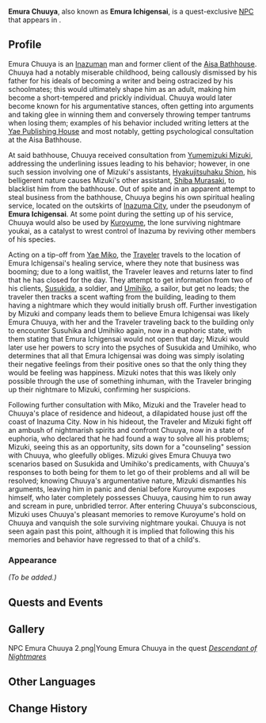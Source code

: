 {{Character Infobox
|type             = Quest NPC
|image            = NPC Emura Chuuya.png
|realname         = <!-- Optional, if different from in-game name -->
|region           = Inazuma
|location         = Inazuma
|affiliation      = 
|title            = 

|ancestry         = <!-- Clan/family -->
|father           = 
|mother           = 
|spouse           = 
|sibling          = 
|child            = 
|relative         = 

|voiceEN          = 
|voiceCN          = 
|voiceJP          = 
|voiceKR          = 
}}
'''Emura Chuuya''', also known as '''Emura Ichigensai''', is a quest-exclusive [[NPC]] that appears in {{Quest|Dream Eater's Melancholia}}.

==Profile==
Emura Chuuya is an [[Inazuma|Inazuman]] man and former client of the [[Aisa Bathhouse]]. Chuuya had a notably miserable childhood, being callously dismissed by his father for his ideals of becoming a writer and being ostracized by his schoolmates; this would ultimately shape him as an adult, making him become a short-tempered and prickly individual. Chuuya would later become known for his argumentative stances, often getting into arguments and taking glee in winning them and conversely throwing temper tantrums when losing them; examples of his behavior included writing letters at the [[Yae Publishing House]] and most notably, getting psychological consultation at the Aisa Bathhouse.

At said bathhouse, Chuuya received consultation from [[Yumemizuki Mizuki]], addressing the underlining issues leading to his behavior; however, in one such session involving one of Mizuki's assistants, [[Hyakujitsuhaku Shion]], his belligerent nature causes Mizuki's other assistant, [[Shiba Murasaki]], to blacklist him from the bathhouse. Out of spite and in an apparent attempt to steal business from the bathhouse, Chuuya begins his own spiritual healing service, located on the outskirts of [[Inazuma City]], under the pseudonym of '''Emura Ichigensai'''. At some point during the setting up of his service, Chuuya would also be used by [[Kuroyume]], the lone surviving nightmare youkai, as a catalyst to wrest control of Inazuma by reviving other members of his species.

Acting on a tip-off from [[Yae Miko]], the [[Traveler]] travels to the location of Emura Ichigensai's healing service, where they note that business was booming; due to a long waitlist, the Traveler leaves and returns later to find that he has closed for the day. They attempt to get information from two of his clients, [[Susukida]], a soldier, and [[Umihiko]], a sailor, but get no leads; the traveler then tracks a scent wafting from the building, leading to them having a nightmare which they would initially brush off. Further investigation by Mizuki and company leads them to believe Emura Ichigensai was likely Emura Chuuya, with her and the Traveler traveling back to the building only to encounter Susuhika and Umihiko again, now in a euphoric state, with them stating that Emura Ichigensai would not open that day; Mizuki would later use her powers to scry into the psyches of Susukida and Umihiko, who determines that all that Emura Ichigensai was doing was simply isolating their negative feelings from their positive ones so that the only thing they would be feeling was happiness. Mizuki notes that this was likely only possible through the use of something inhuman, with the Traveler bringing up their nightmare to Mizuki, confirming her suspicions.

Following further consultation with Miko, Mizuki and the Traveler head to Chuuya's place of residence and hideout, a dilapidated house just off the coast of Inazuma City. Now in his hideout, the Traveler and Mizuki fight off an ambush of nightmarish spirits and confront Chuuya, now in a state of euphoria, who declared that he had found a way to solve all his problems; Mizuki, seeing this as an opportunity, sits down for a "counseling" session with Chuuya, who gleefully obliges. Mizuki gives Emura Chuuya two scenarios based on Susukida and Umihiko's predicaments, with Chuuya's responses to both being for them to let go of their problems and all will be resolved; knowing Chuuya's argumentative nature, Mizuki dismantles his arguments, leaving him in panic and denial before Kuroyume exposes himself, who later completely possesses Chuuya, causing him to run away and scream in pure, unbridled terror. After entering Chuuya's subconscious, Mizuki uses Chuuya's pleasant memories to remove Kuroyume's hold on Chuuya and vanquish the sole surviving nightmare youkai. Chuuya is not seen again past this point, although it is implied that following this his memories and behavior have regressed to that of a child's.

===Appearance===
<!--Keep appearance section short and concise. Limit to 2 paragraphs with 3-4 sentences each.-->
''(To be added.)''

==Quests and Events==
{{Quests and Events}}

==Gallery==
<gallery>
NPC Emura Chuuya 2.png|Young Emura Chuuya in the quest ''[[Descendant of Nightmares]]''
</gallery>

==Other Languages==
{{Other Languages
|1_default_hidden=1
|1_en      = Emura Chuuya
|1_zhs     = 江村中弥
|1_zhs_rm  = 
|1_zht     = 江村中彌
|1_zht_rm  = 
|1_ja      = 江村中弥
|1_ja_rm   = Emura Chuuya
|1_ko      = 에무라 츄우야
|1_es      = Emura Chuuya
|1_fr      = Emura Chuuya
|1_ru      = Эмура Тюуя
|1_th      = Emura Chuuya
|1_vi      = Emura Chuuya
|1_de      = Emura Chuuya
|1_id      = Emura Chuuya
|1_pt      = Emura Chuuya
|1_tr      = Emura Chuuya
|1_it      = Emura Chuuya

|2_default_hidden=1
|2_en      = Emura Ichigensai
|2_zhs     = 「江村一玄斋」
|2_zhs_rm  = 
|2_zht     = 「江村一玄齋」
|2_zht_rm  = 
|2_ja      = 「江村一玄斎」
|2_ja_rm   = "Emura Ichigensai"
|2_ko      = 「에무라 이치겐사이」
|2_es      = Emura Ichigensai
|2_fr      = Emura Ichigensai
|2_ru      = Эмура Итигэнсай
|2_th      = "Emura Ichigensai"
|2_vi      = "Emura Ichigensai"
|2_de      = Emura Ichigensai
|2_id      = Emura Ichigensai
|2_pt      = Emura Ichigensai
|2_tr      = Emura Ichigensai
|2_it      = Emura Ichigensai
}}

==Change History==
{{Change History|5.4}}